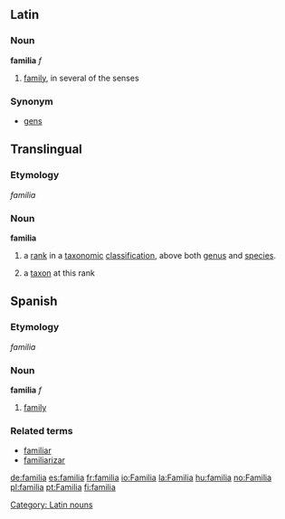==Latin==
===Noun===
'''familia''' ''f''
#[[family]], in several of the senses

===Synonym===
*[[gens]]

==Translingual==
===Etymology===
{{L.}} ''familia''

=== Noun ===
'''familia'''
#{{botany}} a [[rank]] in a [[taxonomic]] [[classification]], above both [[genus]] and [[species]].
#{{botany}} a [[taxon]] at this rank

==Spanish==
===Etymology===
{{L.}} ''familia''

===Noun===
'''familia''' ''f''

# [[family]]

===Related terms===
*[[familiar]]
*[[familiarizar]]

[[Category: Latin nouns]]

[[de:familia]]
[[es:familia]]
[[fr:familia]]
[[io:Familia]]
[[la:Familia]]
[[hu:familia]]
[[no:Familia]]
[[pl:familia]]
[[pt:Familia]]
[[fi:familia]]